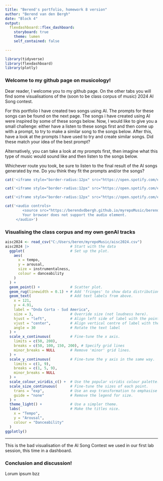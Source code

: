 ```yaml
---
title: "Berend's portfolio, homework 8 version"
author: "Berend van den Bergh"
date: "Block 4"
output: 
  flexdashboard::flex_dashboard:
    storyboard: true
    theme: lumen
    self_contained: false
    
---
```


```r
library(tidyverse)
library(flexdashboard)
library(plotly)
```

### Welcome to my github page on musicology!


Dear reader, I welcome you to my github page. On the other tabs you will find some visualisations of the (soon to be class corpus of music) 2024 AI Song contest. 

For this portfolio I have created two songs using AI. The prompts for these songs can be found on the next page. The songs i have created using AI were inspired by some of these songs below. Now, I would like to give you a small challenge: either have a listen to these songs first and then come up with a prompt, to try to make a similar song to the songs below. After this, have a look at the prompts I have used to try and create similar songs. Did these match your idea of the best prompt?

Alternatively, you can take a look at my prompts first, then imagine what this type of music would sound like and then listen to the songs below. 

Whichever route you took, be sure to listen to the final result of the AI songs generated by me. Do you think they fit the prompts and/or the songs?




```r
cat('<iframe style="border-radius:12px" src="https://open.spotify.com/embed/track/6iGMRy5RDMiAdTpuMB5gAm?utm_source=generator" width="100%" height="152" frameborder="0" allowfullscreen="" allow="autoplay; clipboard-write; encrypted-media; fullscreen; picture-in-picture"></iframe>')

cat('<iframe style="border-radius:12px" src="https://open.spotify.com/embed/track/2I7Ph7hRkjOMgy9WCsE4F3?utm_source=generator" width="100%" height="152" frameborder="0" allowfullscreen="" allow="autoplay; clipboard-write; encrypted-media; fullscreen; picture-in-picture"></iframe>')

cat('<iframe style="border-radius:12px" src="https://open.spotify.com/embed/track/1C5mmdbWD5ksvTU0gHPfao?utm_source=generator" width="100%" height="152" frameborder="0" allowfullscreen="" allow="autoplay; clipboard-write; encrypted-media; fullscreen; picture-in-picture"></iframe>')

cat('<audio controls>
        <source src="https://berendvdbergh.github.io/myrepoMusic/berend_b_1.mp3" type="audio/mpeg">
        Your browser does not support the audio element.
     </audio>')

```

### Visualising the class corpus and my own genAI tracks

```r
aisc2024 <- read_csv("C:/Users/beren/myrepoMusic/aisc2024.csv")
aisc2024 |>                   # Start with the data
  ggplot(                     # Set up the plot.
    aes(
      x = tempo,
      y = arousal,
      size = instrumentalness,
      colour = danceability
    )
  ) +
  geom_point() +              # Scatter plot.
  geom_rug(linewidth = 0.1) + # Add 'fringes' to show data distribution.
  geom_text(                  # Add text labels from above.
    x = 121,
    y = 4.91,
    label = "Onda Corta - Sud America",
    size = 3,                 # Override size (not loudness here).
    hjust = "left",           # Align left side of label with the point.
    vjust = "center",         # Align vertical centre of label with the point.
    angle = 30                # Rotate the text label
  ) +
  scale_x_continuous(         # Fine-tune the x axis.
    limits = c(50, 200),
    breaks = c(50, 100, 150, 200), # Specify grid lines
    minor_breaks = NULL       # Remove 'minor' grid lines.
  ) +
  scale_y_continuous(         # Fine-tune the y axis in the same way.
    limits = c(1, 9),
    breaks = c(1, 5, 9),
    minor_breaks = NULL
  ) +
  scale_colour_viridis_c() +  # Use the popular viridis colour palette.
  scale_size_continuous(      # Fine-tune the sizes of each point.
    trans = "exp",            # Use an exp transformation to emphasise loud..
    guide = "none"            # Remove the legend for size.
  ) +
  theme_light() +             # Use a simpler theme.
  labs(                       # Make the titles nice.
    x = "Tempo",
    y = "Arousal",
    colour = "Danceability"
  )
ggplotly()
```


***

This is the bad visualisation of the AI Song Contest we used in our first lab session, this time in a dashboard.

### Conclusion and discussion!

Lorum ipsum bzz
